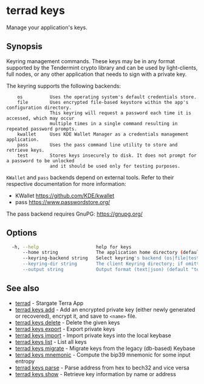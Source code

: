 # terrad keys

Manage your application's keys. 

## Synopsis

Keyring management commands. These keys may be in any format supported by the Tendermint crypto library and can be used by light-clients, full nodes, or any other application that needs to sign with a private key.

The keyring supports the following backends:

```
    os          Uses the operating system's default credentials store.
    file        Uses encrypted file-based keystore within the app's configuration directory.
                This keyring will request a password each time it is accessed, which may occur
                multiple times in a single command resulting in repeated password prompts.
    kwallet     Uses KDE Wallet Manager as a credentials management application.
    pass        Uses the pass command line utility to store and retrieve keys.
    test        Stores keys insecurely to disk. It does not prompt for a password to be unlocked
                and it should be used only for testing purposes.
```

`KWallet` and `pass` backends depend on external tools. Refer to their respective documentation for more
information:

- KWallet     https://github.com/KDE/kwallet
- pass        https://www.passwordstore.org/

The pass backend requires GnuPG: https://gnupg.org/


## Options

```sh Terrad
  -h, --help                     help for keys
      --home string              The application home directory (default "terra")
      --keyring-backend string   Select keyring's backend (os|file|test) (default "os")
      --keyring-dir string       The client Keyring directory; if omitted, the default 'home' directory will be used
      --output string            Output format (text|json) (default "text")
```

## See also

* [terrad](terrad.mdx)	 - Stargate Terra App
* [terrad keys add](terrad_keys_add.mdx)	 - Add an encrypted private key (either newly generated or recovered), encrypt it, and save to `<name>` file. 
* [terrad keys delete](terrad_keys_delete.mdx)	 - Delete the given keys
* [terrad keys export](terrad_keys_export.mdx)	 - Export private keys
* [terrad keys import](terrad_keys_import.mdx)	 - Import private keys into the local keybase
* [terrad keys list](terrad_keys_list.mdx)	 - List all keys
* [terrad keys migrate](terrad_keys_migrate.mdx)	 - Migrate keys from the legacy (db-based) Keybase
* [terrad keys mnemonic](terrad_keys_mnemonic.mdx)	 - Compute the bip39 mnemonic for some input entropy
* [terrad keys parse](terrad_keys_parse.mdx)	 - Parse address from hex to bech32 and vice versa
* [terrad keys show](terrad_keys_show.mdx)	 - Retrieve key information by name or address


